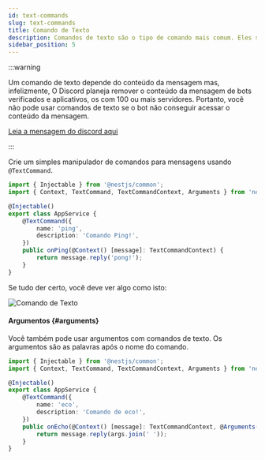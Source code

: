 ```yaml
---
id: text-commands
slug: text-commands
title: Comando de Texto
description: Comandos de texto são o tipo de comando mais comum. Eles são usados para enviar uma mensagem ao canal.
sidebar_position: 5
---
```


:::warning

Um comando de texto depende do conteúdo da mensagem mas, infelizmente, O Discord planeja remover o conteúdo da mensagem de bots verificados e
aplicativos, os com 100 ou mais servidores. Portanto, você não pode usar comandos de texto se o bot não conseguir acessar o conteúdo da mensagem.

[Leia a mensagem do discord aqui](https://support-dev.discord.com/hc/en-us/articles/4404772028055-Message-Content-Access-Deprecation-for-Verified-Bots)

:::

Crie um simples manipulador de comandos para mensagens usando `@TextCommand`.

```typescript title="src/app.service.ts"
import { Injectable } from '@nestjs/common';
import { Context, TextCommand, TextCommandContext, Arguments } from 'necord';

@Injectable()
export class AppService {
    @TextCommand({
        name: 'ping',
        description: 'Comando Ping!',
    })
    public onPing(@Context() [message]: TextCommandContext) {
        return message.reply('pong!');
    }
}
```

Se tudo der certo, você deve ver algo como isto:

![Comando de Texto](/img/content/text_command.png "Text Command")

#### Argumentos {#arguments}

Você também pode usar argumentos com comandos de texto. Os argumentos são as palavras após o nome do comando.

```typescript title="src/app.service.ts"
import { Injectable } from '@nestjs/common';
import { Context, TextCommand, TextCommandContext, Arguments } from 'necord';

@Injectable()
export class AppService {
    @TextCommand({
        name: 'eco',
        description: 'Comando de eco!',
    })
    public onEcho(@Context() [message]: TextCommandContext, @Arguments() args: string[]) {
        return message.reply(args.join(' '));
    }
}
```
